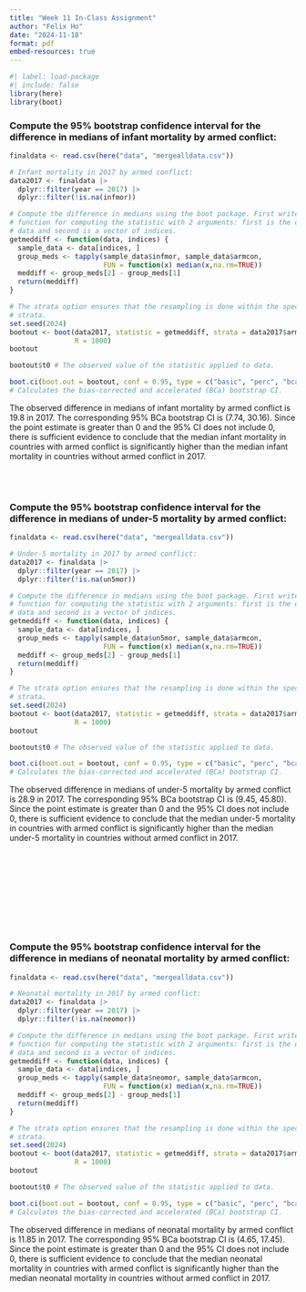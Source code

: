 ```yaml
---
title: "Week 11 In-Class Assignment"
author: "Felix Ho"
date: "2024-11-18"
format: pdf
embed-resources: true
---
```


```r
#| label: load-package
#| include: false
library(here)
library(boot)
```

### Compute the 95% bootstrap confidence interval for the difference in medians of infant mortality by armed conflict:

```r
finaldata <- read.csv(here("data", "mergealldata.csv"))

# Infant mortality in 2017 by armed conflict:
data2017 <- finaldata |>
  dplyr::filter(year == 2017) |>
  dplyr::filter(!is.na(infmor)) 

# Compute the difference in medians using the boot package. First write a
# function for computing the statistic with 2 arguments: first is the original
# data and second is a vector of indices.
getmeddiff <- function(data, indices) {
  sample_data <- data[indices, ]
  group_meds <- tapply(sample_data$infmor, sample_data$armcon, 
                       FUN = function(x) median(x,na.rm=TRUE))
  meddiff <- group_meds[2] - group_meds[1]
  return(meddiff)
}

# The strata option ensures that the resampling is done within the specified
# strata.
set.seed(2024)
bootout <- boot(data2017, statistic = getmeddiff, strata = data2017$armcon, 
                R = 1000)
bootout

bootout$t0 # The observed value of the statistic applied to data.

boot.ci(boot.out = bootout, conf = 0.95, type = c("basic", "perc", "bca")) 
# Calculates the bias-corrected and accelerated (BCa) bootstrap CI.
```

The observed difference in medians of infant mortality by armed conflict is 19.8 in 2017. The corresponding 95% BCa bootstrap CI is (7.74, 30.16). Since the point estimate is greater than 0 and the 95% CI does not include 0, there is sufficient evidence to conclude that the median infant mortality in countries with armed conflict is significantly higher than the median infant mortality in countries without armed conflict in 2017.\

\
\

### Compute the 95% bootstrap confidence interval for the difference in medians of under-5 mortality by armed conflict:

```r
finaldata <- read.csv(here("data", "mergealldata.csv"))

# Under-5 mortality in 2017 by armed conflict:
data2017 <- finaldata |>
  dplyr::filter(year == 2017) |>
  dplyr::filter(!is.na(un5mor)) 

# Compute the difference in medians using the boot package. First write a
# function for computing the statistic with 2 arguments: first is the original
# data and second is a vector of indices.
getmeddiff <- function(data, indices) {
  sample_data <- data[indices, ]
  group_meds <- tapply(sample_data$un5mor, sample_data$armcon, 
                       FUN = function(x) median(x,na.rm=TRUE))
  meddiff <- group_meds[2] - group_meds[1]
  return(meddiff)
}

# The strata option ensures that the resampling is done within the specified
# strata.
set.seed(2024)
bootout <- boot(data2017, statistic = getmeddiff, strata = data2017$armcon, 
                R = 1000)
bootout

bootout$t0 # The observed value of the statistic applied to data.

boot.ci(boot.out = bootout, conf = 0.95, type = c("basic", "perc", "bca")) 
# Calculates the bias-corrected and accelerated (BCa) bootstrap CI.
```

The observed difference in medians of under-5 mortality by armed conflict is 28.9 in 2017. The corresponding 95% BCa bootstrap CI is (9.45, 45.80). Since the point estimate is greater than 0 and the 95% CI does not include 0, there is sufficient evidence to conclude that the median under-5 mortality in countries with armed conflict is significantly higher than the median under-5 mortality in countries without armed conflict in 2017.\

\
\
\
\
\
\
\
\

### Compute the 95% bootstrap confidence interval for the difference in medians of neonatal mortality by armed conflict:

```r
finaldata <- read.csv(here("data", "mergealldata.csv"))

# Neonatal mortality in 2017 by armed conflict:
data2017 <- finaldata |>
  dplyr::filter(year == 2017) |>
  dplyr::filter(!is.na(neomor)) 

# Compute the difference in medians using the boot package. First write a
# function for computing the statistic with 2 arguments: first is the original
# data and second is a vector of indices.
getmeddiff <- function(data, indices) {
  sample_data <- data[indices, ]
  group_meds <- tapply(sample_data$neomor, sample_data$armcon, 
                       FUN = function(x) median(x,na.rm=TRUE))
  meddiff <- group_meds[2] - group_meds[1]
  return(meddiff)
}

# The strata option ensures that the resampling is done within the specified
# strata.
set.seed(2024)
bootout <- boot(data2017, statistic = getmeddiff, strata = data2017$armcon, 
                R = 1000)
bootout

bootout$t0 # The observed value of the statistic applied to data.

boot.ci(boot.out = bootout, conf = 0.95, type = c("basic", "perc", "bca")) 
# Calculates the bias-corrected and accelerated (BCa) bootstrap CI.
```

The observed difference in medians of neonatal mortality by armed conflict is 11.85 in 2017. The corresponding 95% BCa bootstrap CI is (4.65, 17.45). Since the point estimate is greater than 0 and the 95% CI does not include 0, there is sufficient evidence to conclude that the median neonatal mortality in countries with armed conflict is significantly higher than the median neonatal mortality in countries without armed conflict in 2017.
